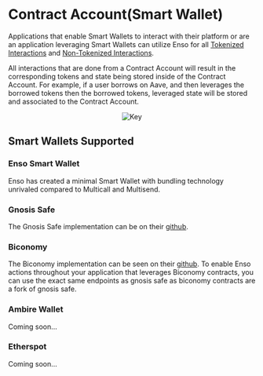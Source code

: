 
# Contract Account(Smart Wallet)

Applications that enable Smart Wallets to interact with their platform or are an application leveraging Smart Wallets can utilize Enso for all [Tokenized Interactions](/concepts/tokenized-nontokenized/tokenized.mdx) and [Non-Tokenized Interactions](/concepts/tokenized-nontokenized/nontokenized.mdx).

All interactions that are done from a Contract Account will result in the corresponding tokens and state being stored inside of the Contract Account. For example, if a user borrows on Aave, and then leverages the borrowed tokens then the borrowed tokens, leveraged state will be stored and associated to the Contract Account.

<center>
  <Image src={smart_img} alt="Key" width={500} height={500} />
</center>

## Smart Wallets Supported

### Enso Smart Wallet
Enso has created a minimal Smart Wallet with bundling technology unrivaled compared to Multicall and Multisend.    

### Gnosis Safe

The Gnosis Safe implementation can be on their [github](https://github.com/safe-global/safe-contracts).

### Biconomy

The Biconomy implementation can be seen on their [github](https://github.com/bcnmy/scw-contracts). To enable Enso actions throughout your application that leverages Biconomy contracts, you can use the exact same endpoints as gnosis safe as biconomy contracts are a fork of gnosis safe.

### Ambire Wallet

Coming soon...

### Etherspot

Coming soon...
